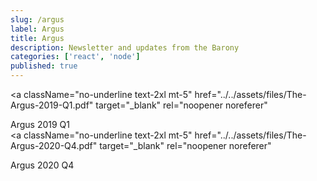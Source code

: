 ```yaml
---
slug: /argus
label: Argus
title: Argus
description: Newsletter and updates from the Barony
categories: ['react', 'node']
published: true
---
```


<a
  className="no-underline text-2xl mt-5"
  href="../../assets/files/The-Argus-2019-Q1.pdf"
  target="_blank"
  rel="noopener noreferer"
>
  Argus 2019 Q1
</a>
<br />
<a
  className="no-underline text-2xl mt-5"
  href="../../assets/files/The-Argus-2020-Q4.pdf"
  target="_blank"
  rel="noopener noreferer"
>
  Argus 2020 Q4
</a>
